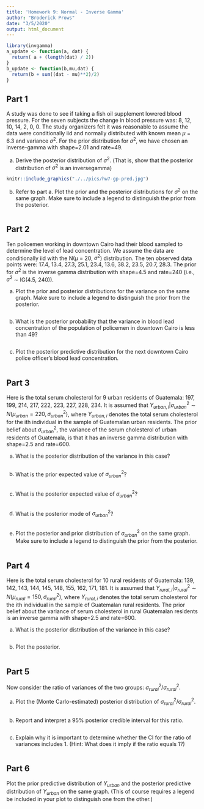 ```yaml
---
title: 'Homework 9: Normal - Inverse Gamma'
author: "Broderick Prows"
date: "3/5/2020"
output: html_document
---
```


```r
library(invgamma)
a_update <- function(a, dat) {
  return( a + (length(dat) / 2))
}
b_update <- function(b,mu,dat) {
  return(b + sum((dat - mu)**2)/2)
}
```

## Part 1 ## 
A study was done to see if taking a fish oil supplement lowered blood pressure. For the seven subjects the change in blood pressure was: 8, 12, 10, 14, 2, 0, 0. The study organizers felt it was reasonable to assume the data were conditionally iid and normally distributed with known mean $\mu$ = 6.3 and variance $\sigma^2$. For the prior distribution for $\sigma^2$, we have chosen an inverse-gamma with shape=2.01 and rate=49.

(a) Derive the posterior distribution of $\sigma^2$. (That is, show that the posterior distribution of $\sigma^2$ is an inversegamma)
```r
knitr::include_graphics("./../pics/hw7-gp-pred.jpg")
```

(b) Refer to part a. Plot the prior and the posterior distributions for $\sigma^2$ on the same graph. Make sure to include a legend to distinguish the prior from the posterior.
```r

```


## Part 2 ##
Ten policemen working in downtown Cairo had their blood sampled to determine the level of lead concentration. We assume the data are conditionally iid with the N(µ = 20, $\sigma^2$) distribution. The ten observed data points were: 17.4, 13.4, 27.3, 25.1, 23.4, 13.6, 38.2, 23.5, 20.7, 28.3. The prior for $\sigma^2$ is the inverse gamma distribution with shape=4.5 and rate=240 (i.e., $\sigma^2$ ∼ IG(4.5, 240)).

(a) Plot the prior and posterior distributions for the variance on the same graph. Make sure to include a legend to distinguish the prior from the posterior.
```r

```


(b) What is the posterior probability that the variance in blood lead concentration of the population of policemen in downtown Cairo is less than 49?
```r

```

(c) Plot the posterior predictive distribution for the next downtown Cairo police officer’s blood lead concentration.
```r

```

## Part 3 ##
Here is the total serum cholesterol for 9 urban residents of Guatemala: 197, 199, 214, 217, 222, 223, 227,
228, 234. It is assumed that $Y_{urban,i}|\sigma^2_{urban} \sim N(\mu_{urban} = 220,\sigma^2_{urban})$, where $Y_{urban,i}$ denotes the total serum cholesterol for the ith individual in the sample of Guatemalan urban residents. The prior belief about $\sigma^2_{urban}$, the variance of the serum cholesterol of urban residents of Guatemala, is that it has an inverse gamma distribution with shape=2.5 and rate=600.

(a) What is the posterior distribution of the variance in this case?
```r

```

(b) What is the prior expected value of $\sigma^2_{urban}$?
```r

```

(c) What is the posterior expected value of $\sigma^2_{urban}$?
```r

```

(d) What is the posterior mode of $\sigma^2_{urban}$?
```r

```

(e) Plot the posterior and prior distribution of $\sigma^2_{urban}$ on the same graph. Make sure to include a legend to distinguish the prior from the posterior.
```r

```


## Part 4 ##
Here is the total serum cholesterol for 10 rural residents of Guatemala: 139, 142, 143, 144, 145, 148, 155, 162, 171, 181. It is assumed that $Y_{rural,i}|\sigma^2_{rural} \sim N(\mu_{rural} = 150,\sigma^2_{rural})$, where $Y_{rural,i}$ denotes the total serum cholesterol for the ith individual in the sample of Guatemalan rural residents. The prior belief about the variance of serum cholesterol in rural Guatemalan residents is an inverse gamma with shape=2.5 and rate=600.

(a) What is the posterior distribution of the variance in this case?
```r

```

(b) Plot the posterior.
```r

```


## Part 5 ##
Now consider the ratio of variances of the two groups:  $\sigma^2_{rural} / \sigma^2_{rural}$. 

(a) Plot the (Monte Carlo-estimated) posterior distribution of $\sigma^2_{rural} / \sigma^2_{rural}$.
```r

```

(b) Report and interpret a 95% posterior credible interval for this ratio.
```r

```

(c) Explain why it is important to determine whether the CI for the ratio of variances includes 1. (Hint: What does it imply if the ratio equals 1?)
```r

```


## Part 6 ##
Plot the prior predictive distribution of $Y_{urban}$ and the posterior predictive distribution of $Y_{urban}$ on the same graph. (This of course requires a legend be included in your plot to distinguish one from the other.)
```r

```




